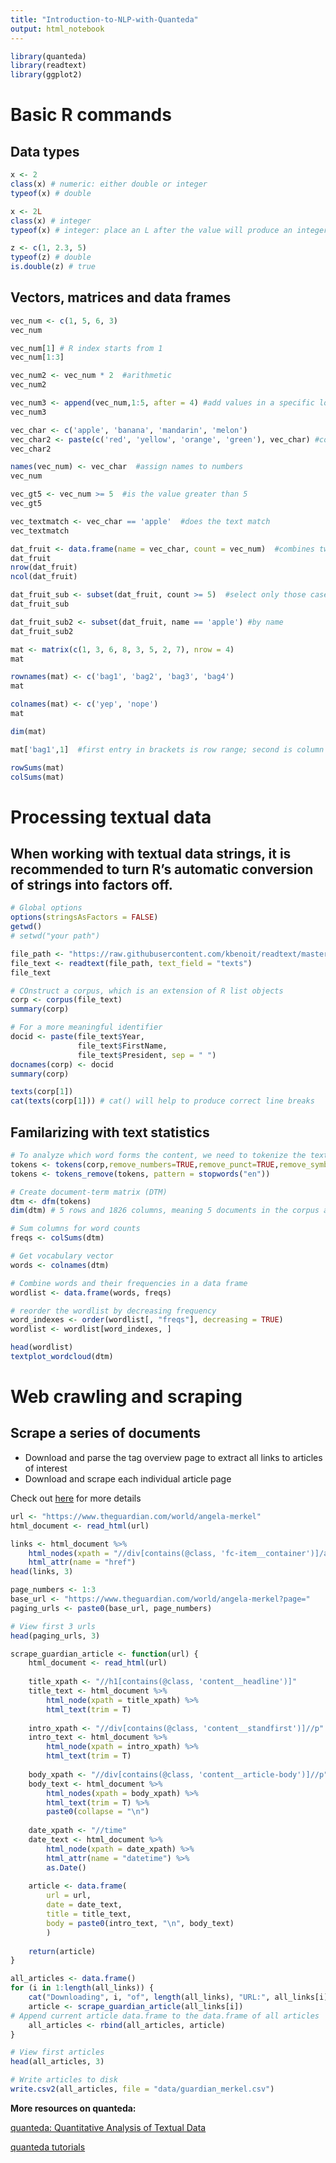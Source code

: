 ```yaml
---
title: "Introduction-to-NLP-with-Quanteda"
output: html_notebook
---
```


```r
library(quanteda)
library(readtext)
library(ggplot2)
```

# Basic R commands 
## Data types 
```r
x <- 2
class(x) # numeric: either double or integer
typeof(x) # double 

x <- 2L
class(x) # integer 
typeof(x) # integer: place an L after the value will produce an integer 

z <- c(1, 2.3, 5)
typeof(z) # double
is.double(z) # true
```

## Vectors, matrices and data frames 
```r
vec_num <- c(1, 5, 6, 3)
vec_num

vec_num[1] # R index starts from 1 
vec_num[1:3]

vec_num2 <- vec_num * 2  #arithmetic
vec_num2

vec_num3 <- append(vec_num,1:5, after = 4) #add values in a specific location
vec_num3

vec_char <- c('apple', 'banana', 'mandarin', 'melon')
vec_char2 <- paste(c('red', 'yellow', 'orange', 'green'), vec_char) #concatenate
vec_char2

names(vec_num) <- vec_char  #assign names to numbers
vec_num

vec_gt5 <- vec_num >= 5  #is the value greater than 5
vec_gt5

vec_textmatch <- vec_char == 'apple'  #does the text match
vec_textmatch
```

```r
dat_fruit <- data.frame(name = vec_char, count = vec_num)  #combines two vectors above
dat_fruit
nrow(dat_fruit)
ncol(dat_fruit)

dat_fruit_sub <- subset(dat_fruit, count >= 5)  #select only those cases by value
dat_fruit_sub

dat_fruit_sub2 <- subset(dat_fruit, name == 'apple') #by name
dat_fruit_sub2
```



```r
mat <- matrix(c(1, 3, 6, 8, 3, 5, 2, 7), nrow = 4)
mat 

rownames(mat) <- c('bag1', 'bag2', 'bag3', 'bag4') 
mat

colnames(mat) <- c('yep', 'nope') 
mat

dim(mat)

mat['bag1',1]  #first entry in brackets is row range; second is column

rowSums(mat)
colSums(mat)
```

# Processing textual data
## When working with textual data strings, it is recommended to turn R’s automatic conversion of strings into factors off.
```r
# Global options
options(stringsAsFactors = FALSE)
getwd()
# setwd("your path")
```

```r
file_path <- "https://raw.githubusercontent.com/kbenoit/readtext/master/inst/extdata/csv/inaugCorpus.csv"
file_text <- readtext(file_path, text_field = "texts")
file_text
```

```r
# COnstruct a corpus, which is an extension of R list objects 
corp <- corpus(file_text)
summary(corp)

# For a more meaningful identifier 
docid <- paste(file_text$Year, 
               file_text$FirstName, 
               file_text$President, sep = " ")
docnames(corp) <- docid
summary(corp)

texts(corp[1])
cat(texts(corp[1])) # cat() will help to produce correct line breaks
```

## Familarizing with text statistics
```r
# To analyze which word forms the content, we need to tokenize the texts, which means all the words in the texts need to be identified and separated. A word form is also called "type"; the occurence of a type in a text is a "token"
tokens <- tokens(corp,remove_numbers=TRUE,remove_punct=TRUE,remove_symbols=TRUE,remove_separators=TRUE)
tokens <- tokens_remove(tokens, pattern = stopwords("en"))

# Create document-term matrix (DTM)
dtm <- dfm(tokens)
dim(dtm) # 5 rows and 1826 columns, meaning 5 documents in the corpus and 1826 word forms/types of the vocabulary after removing some meaningless stuff

# Sum columns for word counts
freqs <- colSums(dtm)

# Get vocabulary vector
words <- colnames(dtm)

# Combine words and their frequencies in a data frame
wordlist <- data.frame(words, freqs)

# reorder the wordlist by decreasing frequency
word_indexes <- order(wordlist[, "freqs"], decreasing = TRUE)
wordlist <- wordlist[word_indexes, ]

head(wordlist)
textplot_wordcloud(dtm)
```


# Web crawling and scraping 
## Scrape a series of documents
* Download and parse the tag overview page to extract all links to articles of interest
* Download and scrape each individual article page

Check out [here](https://tm4ss.github.io/docs/Tutorial_2_Web_crawling.html#4_optional_exercises) for more details 
```r
url <- "https://www.theguardian.com/world/angela-merkel"
html_document <- read_html(url)

links <- html_document %>%
    html_nodes(xpath = "//div[contains(@class, 'fc-item__container')]/a") %>%
    html_attr(name = "href")
head(links, 3)

page_numbers <- 1:3
base_url <- "https://www.theguardian.com/world/angela-merkel?page="
paging_urls <- paste0(base_url, page_numbers)

# View first 3 urls
head(paging_urls, 3)
```

```r
scrape_guardian_article <- function(url) {
    html_document <- read_html(url)
      
    title_xpath <- "//h1[contains(@class, 'content__headline')]"
    title_text <- html_document %>%
        html_node(xpath = title_xpath) %>%
        html_text(trim = T)
      
    intro_xpath <- "//div[contains(@class, 'content__standfirst')]//p"
    intro_text <- html_document %>%
        html_node(xpath = intro_xpath) %>%
        html_text(trim = T)
      
    body_xpath <- "//div[contains(@class, 'content__article-body')]//p"
    body_text <- html_document %>%
        html_nodes(xpath = body_xpath) %>%
        html_text(trim = T) %>%
        paste0(collapse = "\n")
      
    date_xpath <- "//time"
    date_text <- html_document %>%
        html_node(xpath = date_xpath) %>%
        html_attr(name = "datetime") %>%
        as.Date()
      
    article <- data.frame(
        url = url,
        date = date_text,
        title = title_text,
        body = paste0(intro_text, "\n", body_text)
        )
    
    return(article)
}
```

```r
all_articles <- data.frame()
for (i in 1:length(all_links)) {
    cat("Downloading", i, "of", length(all_links), "URL:", all_links[i], "\n")
    article <- scrape_guardian_article(all_links[i])
# Append current article data.frame to the data.frame of all articles
    all_articles <- rbind(all_articles, article)
}
```

```r
# View first articles
head(all_articles, 3)

# Write articles to disk
write.csv2(all_articles, file = "data/guardian_merkel.csv")
```

**More resources on quanteda:**

[quanteda: Quantitative Analysis of Textual Data](https://quanteda.io/index.html)

[quanteda tutorials](https://tutorials.quanteda.io/)

